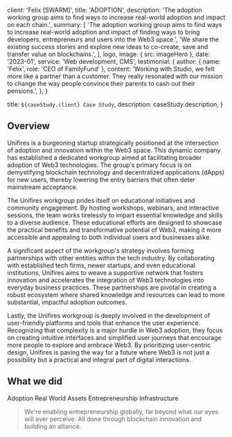 
  client: 'Felix [SWARM]',
  title: 'ADOPTION',
  description:
    'The adoption working group aims to find ways to increase real-world adoption and impact on each chain.',
  summary: [
    'The adoption working group aims to find ways to increase real-world adoption and impact of finding ways to bring developers, entrepreneurs and users into the Web3 space.',
    'We share the existing success stories and explore new ideas to co-create, save and transfer value on blockchains.',
      ],
  logo,
  image: { src: imageHero },
  date: '2023-01',
  service: 'Web development, CMS',
  testimonial: {
    author: { name: 'Felix', role: 'CEO of FamilyFund' },
    content:
      'Working with Studio, we felt more like a partner than a customer. They really resonated with our mission to change the way people convince their parents to cash out their pensions.',
  },
}

  title: `${caseStudy.client} Case Study`,
  description: caseStudy.description,
}

## Overview

Unifires is a burgeoning startup strategically positioned at the intersection of adoption and innovation within the Web3 space. This dynamic company has established a dedicated workgroup aimed at facilitating broader adoption of Web3 technologies. The group's primary focus is on demystifying blockchain technology and decentralized applications (dApps) for new users, thereby lowering the entry barriers that often deter mainstream acceptance.

The Unifires workgroup prides itself on educational initiatives and community engagement. By hosting workshops, webinars, and interactive sessions, the team works tirelessly to impart essential knowledge and skills to a diverse audience. These educational efforts are designed to showcase the practical benefits and transformative potential of Web3, making it more accessible and appealing to both individual users and businesses alike.

A significant aspect of the workgroup's strategy involves forming partnerships with other entities within the tech industry. By collaborating with established tech firms, newer startups, and even educational institutions, Unifires aims to weave a supportive network that fosters innovation and accelerates the integration of Web3 technologies into everyday business practices. These partnerships are pivotal in creating a robust ecosystem where shared knowledge and resources can lead to more substantial, impactful adoption outcomes.

Lastly, the Unifires workgroup is deeply involved in the development of user-friendly platforms and tools that enhance the user experience. Recognizing that complexity is a major hurdle in Web3 adoption, they focus on creating intuitive interfaces and simplified user journeys that encourage more people to explore and embrace Web3. By prioritizing user-centric design, Unifires is paving the way for a future where Web3 is not just a possibility but a practical and integral part of digital interactions.
## What we did

<TagList>
  <TagListItem>Adoption</TagListItem>
  <TagListItem>Real World Assets</TagListItem>
  <TagListItem>Entrepreneurship</TagListItem>
  <TagListItem>Infrastructure</TagListItem>
</TagList>

<Blockquote
  author={{ name: 'Felix Weber', role: 'Founding member of uniFires' }}
  image={{ src: headshot }}
>
  We're enabling entrepreneurship globally, far beyond what our eyes will ever perceive. All done through blockchain innovation and building an alliance.
</Blockquote>
